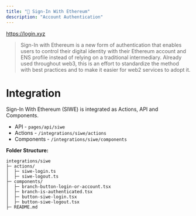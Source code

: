 ```yaml
---
title: "🔏 Sign-In With Ethereum"
description: "Account Authentication"
---
```


https://login.xyz

> Sign-In with Ethereum is a new form of authentication that enables users to control their digital identity with their Ethereum account and ENS profile instead of relying on a traditional intermediary.
> Already used throughout web3, this is an effort to standardize the method with best practices and to make it easier for web2 services to adopt it.

# Integration

Sign-In With Ethereum (SIWE) is integrated as Actions, API and Components.

- API - `pages/api/siwe`
- Actions - `/integrations/siwe/actions`
- Components - `/integrations/siwe/components`

**Folder Structure:**
```
integrations/siwe
├─ actions/
│  ├─ siwe-login.ts
│  ├─ siwe-logout.ts
├─ components/
│  ├─ branch-button-login-or-account.tsx
│  ├─ branch-is-authenticated.tsx
│  ├─ button-siwe-login.tsx
│  ├─ button-siwe-logout.tsx
├─ README.md
```